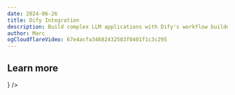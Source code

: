 ```yaml
---
date: 2024-06-26
title: Dify Integration
description: Build complex LLM applications with Dify's workflow builder and natively trace and monitor them in Langfuse using the new integration.
author: Marc
ogCloudflareVideo: 67e4acfa34682432583f0401f1c3c295
---
```



<ChangelogHeader />

## Learn more


<Cards num={3}>
  <Card
    title="Integration Docs"
    href="/integrations/no-code/dify"
    icon={<BookOpen />}
  />
</Cards>
